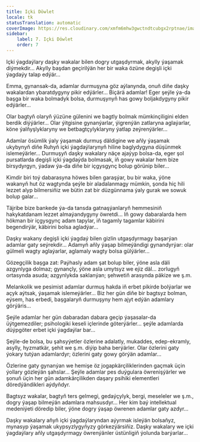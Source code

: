 ```yaml
---
title: Içki Döwlet
locale: tk
statusTranslation: automatic
coverImage: https://res.cloudinary.com/xmfm6mhw3gwctndtcubgx2rptnae/image/upload/v1740468922/small_cover_tratado_de_psicologia_revolucionaria_a4c0dca4e0.webp
sidebar:
    label: 7. Içki Döwlet
    order: 7
---
```

Içki ýagdaýlary daşky wakalar bilen dogry utgaşdyrmak, akylly ýaşamak diýmekdir... Akylly başdan geçirilýän her bir waka özüne degişli içki ýagdaýy talap edýär...

Emma, gynansak-da, adamlar durmuşyna göz aýlanynda, onuň diňe daşky wakalardan ybaratdygyny pikir edýärler... Biçärä adamlar! Eger şeýle ýa-da başga bir waka bolmadyk bolsa, durmuşynyň has gowy boljakdygyny pikir edýärler...

Olar bagtyň olaryň ýüzüne gülenini we bagtly bolmak mümkinçiligini elden berdik diýýärler... Olar ýitgisine gynanýarlar, ýigrenýän zatlaryna aglaýarlar, köne ýalňyşlyklaryny we betbagtçylyklaryny ýatlap zeýrenýärler...

Adamlar ösümlik ýaly ýaşamak durmuş däldigine we aňly ýaşamak ukybynyň diňe Ruhyň içki ýagdaýlarynyň hiline baglydygyna düşünmek islemeýärler... Durmuşyň daşky wakalary näçe ajaýyp bolsa-da, eger şol pursatlarda degişli içki ýagdaýda bolmasak, iň gowy wakalar hem bize birsydyrgyn, ýadaw ýa-da diňe bir içgysgynç bolup görünip biler...

Kimdir biri toý dabarasyna höwes bilen garaşýar, bu bir waka, ýöne wakanyň hut öz wagtynda şeýle bir aladalanmagy mümkin, şonda hiç hili lezzet alyp bilmersiňiz we bütin zat bir düzgünnama ýaly gurak we sowuk bolup galar...

Täjribe bize bankede ýa-da tansda gatnaşýanlaryň hemmesiniň hakykatdanam lezzet almaýandygyny öwretdi... Iň gowy dabaralarda hem hökman bir içgysgynç adam tapylar, iň tagamly tagamlar käbirini begendirýär, käbirini bolsa agladýar...

Daşky wakany degişli içki ýagdaý bilen gizlin utgaşdyrmagy başarýan adamlar gaty seýrekdir... Adamyň aňly ýaşap bilmeýändigi gynandyrýar: olar gülmeli wagty aglaýarlar, aglamaly wagty bolsa gülýärler...

Gözegçilik başga zat: Paýhasly adam şat bolup biler, ýöne asla däli azgynlyga dolmaz; gynançly, ýöne asla umytsyz we ejiz däl... zorlugyň ortasynda asuda; azgynlykda saklanýan; şehwetiň arasynda päkize we ş.m.

Melankolik we pesimist adamlar durmuş hakda iň erbet pikirde bolýarlar we açyk aýtsak, ýaşamak islemeýärler... Biz her gün diňe bir bagtsyz bolman, eýsem, has erbedi, başgalaryň durmuşyny hem ajyt edýän adamlary görýäris...

Şeýle adamlar her gün dabaradan dabara geçip ýaşasalar-da üýtgemezdiler; psihologiki keseli içlerinde göterýärler... şeýle adamlarda düýpgöter erbet içki ýagdaýlar bar...

Şeýle-de bolsa, bu şahsyýetler özlerine adalatly, mukaddes, edep-ekramly, asylly, hyzmatkär, şehit we ş.m. diýip baha berýärler. Olar özlerini gaty ýokary tutýan adamlardyr; özlerini gaty gowy görýän adamlar...

Özlerine gaty gynanýan we hemişe öz jogapkärçiliklerinden gaçmak üçin ýollary gözleýän şahslar... Şeýle adamlar pes duýgulara öwrenişýärler we şonuň üçin her gün adamkärçilikden daşary psihiki elementleri döredýändikleri aýdyňdyr.

Bagtsyz wakalar, bagtyň ters gelmegi, gedaýçylyk, bergi, meseleler we ş.m., dogry ýaşap bilmeýän adamlara mahsusdyr... Her kim baý intellektual medeniýeti döredip biler, ýöne dogry ýaşap öwrenen adamlar gaty azdyr...

Daşky wakalary aňyň içki ýagdaýlaryndan aýyrmak isleýän bolsaňyz, mynasyp ýaşamak ukypsyzlygyňyzy görkezýärsiňiz. Daşky wakalary we içki ýagdaýlary aňly utgaşdyrmagy öwrenýänler üstünligiň ýolunda barýarlar...

